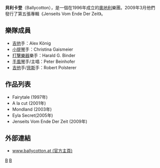 {{unreferenced|time=2019-08-30}}
{{notability unreferenced|time=2019-08-30}}
{{Infobox_Band
|type=乐队
| name         = 貝利卡登
| years_active      = 1996年至今
| country           = [[奧地利|奧地利]]
| music_genre       = [[愛爾蘭民謠|愛爾蘭民謠]]、[[民間音樂|民間音樂]] 
| current_members   = Alex König<br />Christina Gaismeier<br />Harald G. Binder<br />Peter Beinhofer<br />Robert Polsterer
}}

'''貝利卡登'''（Ballycotton），是一個在1996年成立的[[奧地利|奧地利]]樂團。2009年3月他們發行了第五張專輯《Jenseits Vom Ende Der Zeit》。

==樂隊成員==
* [[吉他|吉他]]手：Alex König
* [[小提琴|小提琴]]手：Christina Gaismeier
* [[打擊樂器|打擊樂器]]樂手：Harald G. Binder
* [[手風琴|手風琴]]手/主唱：Peter Beinhofer
* [[吉他|吉他]]手/[[貝斯|貝斯]]手：Robert Polsterer

==作品列表==
* Fairytale (1997年)
* A la cut (2001年)
* Mondland (2003年)
* Eyla Secret(2005年)
* Jenseits Vom Ende Der Zeit (2009年)

==外部連結==
* [http://www.ballycotton.at/ www.ballycotton.at (官方主頁)] {{Wayback|url=http://www.ballycotton.at/ |date=20210226130602 }}

[[Category:奧地利樂團|B]]
[[Category:1996年成立的音乐团体|B]]